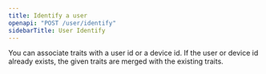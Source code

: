 ```yaml
---
title: Identify a user
openapi: "POST /user/identify"
sidebarTitle: User Identify
---
```


<Note>
You can associate traits with a user id or a device id.  If the user or device id already exists, the given 
traits are merged with the existing traits.
</Note>
